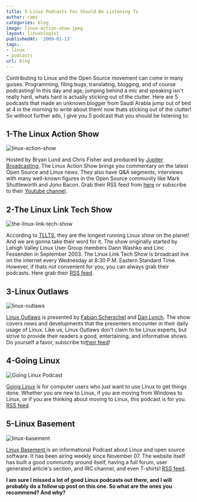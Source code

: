 ```yaml
---
title: 5 Linux Podcasts You Should Be Listening To
author: rami
categories: blog
image: linux-action-show.jpeg
layout: linuxologist
publishedAt: '2009-01-13'
tags:
- linux
- podcasts
url: blog
---
```


Contributing to Linux and the Open Source movement can come in many guises. Programming, filing bugs, translating, blogging, and of course podcasting! In this day and age, jumping behind a mic and speaking isn't really hard, whats hard is actually sticking out of the clutter. Here are 5 podcasts that made an unknown blogger from Saudi Arabia jump out of bed at 4  in the morning to write about them! now thats sticking out of the clutter! So without further ado, I give you 5 podcast that you should be listening to:

## 1-The Linux Action Show

![linux-action-show](/assets/images/content/blog/linux-action-show.jpeg)

Hosted by Bryan Lund and Chris Fisher and produced by [Jupiter Broadcasting](http://www.jupiterbroadcasting.com/?cat=4), The Linux Action Show brings you commentary on the latest Open Source and Linux news. They also have Q&A segments, interviews with many well-known figures in the Open Source community like Mark Shuttleworth and Jono Bacon. Grab their RSS feed from [here](http://www.jupiterbroadcasting.com/?feed=rss2) or subscribe to their [Youtube channel](http://www.youtube.com/user/jupiterbroadcasting).

## 2-The Linux Link Tech Show

![the-linux-link-tech-show](/assets/images/content/blog/the-linux-link-tech-show.jpeg)

According to [TLLTS](http://www.tllts.org/index.php), they are the longest running Linux show on the planet! And we are gonna take their word for it. The show originally started by Lehigh Valley Linux User Group members Dann Washko and Linc Fessenden in September 2003\. The Linux Link Tech Show is broadcast live on the internet every Wednesday at 8:30 P.M. Eastern Standard Time. However, if thats not convenient for you, you can always grab their podcasts. Here grab their [RSS feed](http://feeds.feedburner.com/TheLinuxLinkTechShowOgg-vorbisFeed).

## 3-Linux Outlaws

![linux-outlaws](/assets/images/content/blog/linux-outlaws.png)

[Linux Outlaws](http://linuxoutlaws.com/) is presented by [Fabian Scherschel](http://en.wikipedia.org/wiki/Fabian_Scherschel "Fabian Scherschel") and [Dan Lynch](http://en.wikipedia.org/wiki/Dan_Lynch "Dan Lynch"). The show covers news and developments that the presenters encounter in their daily usage of Linux. Like us, Linux Outlaws don't claim to be Linux experts, but strive to provide their readers a good, entertaining, and informative shows. Do yourself a favor, subscribe to[their feed](http://feeds.feedburner.com/linuxoutlaws-ogg)!

## 4-Going Linux

![Going Linux Podcast](/assets/images/content/blog/going-linux-podcast.jpg)

[Going Linux](http://goinglinux.com/) is for computer users who just want to use Linux to get things done. Whether you are new to Linux, if you are moving from Windows to Linux, or if you are thinking about moving to Linux, this podcast is for you. [RSS feed](http://goinglinux.com/oggpodcast.xml).

## 5-Linux Basement

![linux-basement](/assets/images/content/blog/linux-basement.png)

[Linux Basement ](http://linuxbasement.com/)is an informational Podcast about Linux and open source software. It has been airing weekly since November 07\. The website itself has built a good community around itself, having a full forum, user generated article's section, and IRC channel, and even T-shirts! [RSS feed](http://www.linuxbasement.com/ogg-full/feed).

**I am sure I missed a lot of good Linux podcasts out there, and I will probably do a follow up post on this one. So what are the ones you recommend? And why?**
